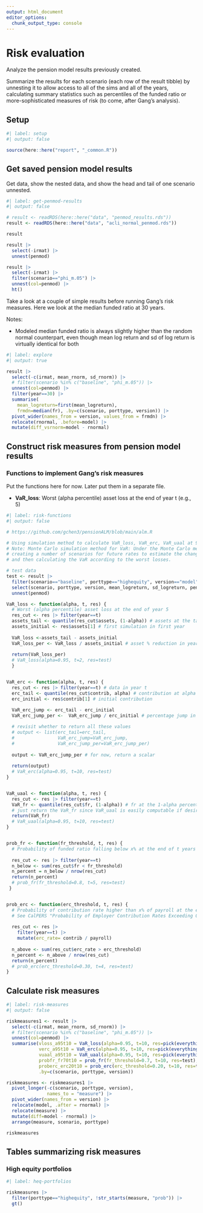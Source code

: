 ```yaml
---
output: html_document
editor_options: 
  chunk_output_type: console
---
```


# Risk evaluation

Analyze the pension model results previously created.

Summarize the results for each scenario (each row of the result tibble) by unnesting it to allow access to all of the sims and all of the years, calculating summary statistics such as percentiles of the funded ratio or more-sophisticated measures of risk (to come, after Gang's analysis).


## Setup

```r
#| label: setup
#| output: false

source(here::here("report", "_common.R"))

```


## Get saved pension model results

Get data, show the nested data, and show the head and tail of one scenario unnested.

```r
#| label: get-penmod-results
#| output: false

# result <- readRDS(here::here("data", "penmod_results.rds"))
result <- readRDS(here::here("data", "acli_normal_penmod.rds"))

result

result |> 
  select(-irmat) |> 
  unnest(penmod)

result |> 
  select(-irmat) |> 
  filter(scenario=="phi_m.05") |> 
  unnest(col=penmod) |> 
  ht()

```


Take a look at a couple of simple results before running Gang's risk measures. Here we look at the median funded ratio at 30 years.

Notes:

-   Modeled median funded ratio is always slightly higher than the random normal counterpart, even though mean log return and sd of log return is virtually identical for both

```r
#| label: explore
#| output: true

result |> 
  select(-c(irmat, mean_rnorm, sd_rnorm)) |> 
  # filter(scenario %in% c("baseline", "phi_m.05")) |> 
  unnest(col=penmod) |> 
  filter(year==30) |> 
  summarise(
    mean_logreturn=first(mean_logreturn),
    frmdn=median(fr), .by=c(scenario, porttype, version)) |> 
  pivot_wider(names_from = version, values_from = frmdn) |> 
  relocate(rnormal, .before=model) |> 
  mutate(diff_vsrnorm=model - rnormal)

```




## Construct risk measures from pension model results

### Functions to implement Gang's risk measures

Put the functions here for now. Later put them in a separate file.

-   **VaR_loss**: Worst (alpha percentile) asset loss at the end of year t (e.g., 5)


```r
#| label: risk-functions
#| output: false

# https://github.com/gchen3/pensionALM/blob/main/alm.R

# Using simulation method to calculate VaR_loss, VaR_erc, VaR_uaal at 95% and 99% over t time period
# Note: Monte Carlo simulation method for VaR: Under the Monte Carlo method, Value at Risk is calculated by randomly 
# creating a number of scenarios for future rates to estimate the change in value for each scenario, 
# and then calculating the VaR according to the worst losses.

# test data
test <- result |> 
  filter(scenario=="baseline", porttype=="highequity", version=="model") |> 
  select(scenario, porttype, version, mean_logreturn, sd_logreturn, penmod) |> 
  unnest(penmod)

VaR_loss <- function(alpha, t, res) {
  # Worst (alpha percentile) asset loss at the end of year 5
  res_cut <- res |> filter(year==t)
  assets_tail <- quantile(res_cut$assets, (1-alpha)) # assets at the tail
  assets_initial <- res$assets[1] # first simulation in first year
  
  VaR_loss <-assets_tail - assets_initial
  VaR_loss_per <- VaR_loss / assets_initial # asset % reduction in year t at 1-alpha percentile
  
  return(VaR_loss_per)
  # VaR_loss(alpha=0.95, t=2, res=test)
  }


VaR_erc <- function(alpha, t, res) {
  res_cut <- res |> filter(year==t) # data in year t
  erc_tail <- quantile(res_cut$contrib, alpha) # contribution at alpha percentile
  erc_initial <- res$contrib[1] # initial contribution
  
  VaR_erc_jump <- erc_tail - erc_initial
  VaR_erc_jump_per <-  VaR_erc_jump / erc_initial # percentage jump in erc at alpha percentile in year t

  # revisit whether to return all these values  
  # output <- list(erc_tail=erc_tail, 
  #                VaR_erc_jump=VaR_erc_jump, 
  #                VaR_erc_jump_per=VaR_erc_jump_per)
  
  output <- VaR_erc_jump_per # for now, return a scalar
  
  return(output)
  # VaR_erc(alpha=0.95, t=10, res=test)
}


VaR_uaal <- function(alpha, t, res) {
  res_cut <- res |> filter(year==t)
  VaR_fr <- quantile(res_cut$fr, (1-alpha)) # fr at the 1-alpha percentile
  # just return the VaR_fr since VaR_uaal is easily computable if desired
  return(VaR_fr)
  # VaR_uaal(alpha=0.95, t=10, res=test)
}


prob_fr <- function(fr_threshold, t, res) {
  # Probability of funded ratio falling below x% at the end of t years
  
  res_cut <- res |> filter(year==t)
  n_below <- sum(res_cut$fr < fr_threshold)
  n_percent = n_below / nrow(res_cut)
  return(n_percent)
  # prob_fr(fr_threshold=0.8, t=5, res=test)
 }


prob_erc <- function(erc_threshold, t, res) {
  # Probability of contribution rate higher than x% of payroll at the end of t years
  # See CalPERS "Probability of Employer Contribution Rates Exceeding Given Level (at any point in next 30 years)"
  
  res_cut <- res |> 
    filter(year==t) |> 
    mutate(erc_rate= contrib / payroll)
  
  n_above <- sum(res_cut$erc_rate > erc_threshold)
  n_percent <- n_above / nrow(res_cut)
  return(n_percent)
  # prob_erc(erc_threshold=0.30, t=4, res=test)
}


```

## Calculate risk measures

```r
#| label: risk-measures
#| output: false

riskmeasures1 <- result |> 
  select(-c(irmat, mean_rnorm, sd_rnorm)) |> 
  # filter(scenario %in% c("baseline", "phi_m.05")) |> 
  unnest(col=penmod) |> 
  summarise(vloss_a95t10 = VaR_loss(alpha=0.95, t=10, res=pick(everything())),
            verc_a95t10 = VaR_erc(alpha=0.95, t=10, res=pick(everything())),
            vuaal_a95t10 = VaR_uaal(alpha=0.95, t=10, res=pick(everything())),
            probfr_fr70t10 = prob_fr(fr_threshold=0.7, t=10, res=test),
            proberc_erc20t10 = prob_erc(erc_threshold=0.20, t=10, res=test),
            .by=c(scenario, porttype, version))

riskmeasures <- riskmeasures1 |> 
  pivot_longer(-c(scenario, porttype, version),
               names_to = "measure") |> 
  pivot_wider(names_from = version) |> 
  relocate(model, .after = rnormal) |> 
  relocate(measure) |> 
  mutate(diff=model - rnormal) |> 
  arrange(measure, scenario, porttype)

riskmeasures

```

## Tables summarizing risk measures


### High equity portfolios

```r
#| label: heq-portfolios

riskmeasures |> 
  filter(porttype=="highequity", !str_starts(measure, "prob")) |> 
  gt()

```




